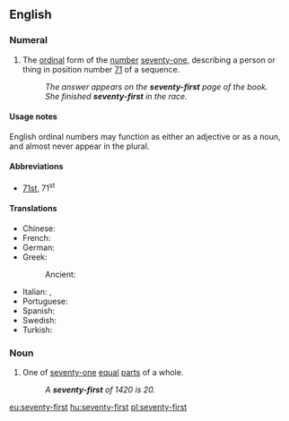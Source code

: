 ==English==
{{ordinalbox|en|70th|71st|72nd|seventieth|seventy-second|card=seventy-one}}

===Numeral===
{{head|en|numeral}}

# {{context|ordinal|lang=en}} The [[ordinal]] form of the [[number]] [[seventy-one]], describing a person or thing in position number [[71]] of a sequence.
#: ''The answer appears on the '''seventy-first''' page of the book.''
#: ''She finished '''seventy-first''' in the race.''

====Usage notes====
English ordinal numbers may function as either an adjective or as a noun, and almost never appear in the plural.

====Abbreviations====
* [[71st]], 71<sup>st</sup>

====Translations====
{{trans-top|ordinal number 71st}}
* Chinese: {{t|zh|第七十一|tr=dì-qīshíyī|sc=Hani}}
* French: {{t|fr|soixante-et-onzième}}
* German: {{t+|de|einundsiebzigste}}
* Greek:
*: Ancient: {{t|grc|ἑβδομηκοστόπρωτος}} {{qualifier|Byzantine Greek}}
{{trans-mid}}
* Italian: {{t|it|settantunesimo|m}}, {{t|it|settantunesima|f}}
* Portuguese: {{t+|pt|septuagésimo primeiro}}
* Spanish: {{t+|es|septuagésimo primero}}
* Swedish: {{t|sv|sjuttioförsta}}
* Turkish: {{t|tr|yetmiş birinci}}
{{trans-bottom}}

===Noun===
{{en-noun}}

# {{context|fractional|lang=en}} One of [[seventy-one]] [[equal]] [[part]]s of a whole.
#: ''A '''seventy-first''' of 1420 is 20.''

[[eu:seventy-first]]
[[hu:seventy-first]]
[[pl:seventy-first]]